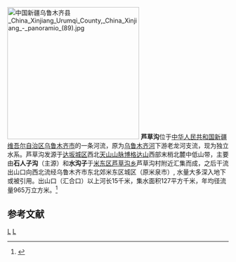 [[File:中国新疆乌鲁木齐县_China_Xinjiang_Urumqi_County,_China_Xinjiang_-_panoramio_(89).jpg|300px]]
'''芦草沟'''位于[[中华人民共和国|中华人民共和国]][[新疆维吾尔自治区|新疆维吾尔自治区]][[乌鲁木齐市|乌鲁木齐市]]的一条河流，原为[[乌鲁木齐河|乌鲁木齐河]]下游老龙河支流，现为独立水系。芦草沟发源于[[达坂城区|达坂城区]]西北[[天山山脉|天山山脉]][[博格达山|博格达山]]西部末梢北麓中低山带，主要由'''石人子沟'''（主源）和'''水沟子'''于[[米东区|米东区]][[芦草沟乡|芦草沟乡]]芦草沟村附近汇集而成，之后干流出山口向西北流经乌鲁木齐市东北郊米东区城区（原米泉市）, 水量大多深入地下或被引用。出山口（汇合口）以上河长15千米，集水面积127平方千米，年均径流量965万立方米。<ref name="中国河湖大典">{{cite book zh |author=《[[中国河湖大典|中国河湖大典]]》编纂委员会 |title=《中国河湖大典·西北诸河卷》 |format=M |edition=1 |location=北京 |publisher=中国水利水电出版社 |date=2014年8月 |pages=143页 |id= ISBN 978-7-5170-2566-5}}</ref>

==参考文献==
{{reflist}}
{{China-river-stub}}
[[Category:新疆河流|L]]
[[Category:乌鲁木齐市|L]]